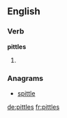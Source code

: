 ==English==

===Verb===
'''pittles'''

# {{en-third-person singular of|pittle}}

===Anagrams===
* [[spittle#English|spittle]]

[[de:pittles]]
[[fr:pittles]]